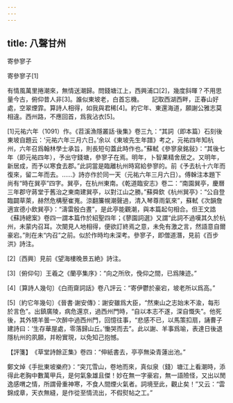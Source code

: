 ```yaml
---
---
---
```

title: 八聲甘州
---




寄參寥子

寄參寥子[1]





有情風萬里捲潮來，無情送潮歸。問錢塘江上，西興浦口[2]，幾度斜暉？不用思量今古，俯仰昔人非[3]。誰似東坡老，白首忘機。　　記取西湖西畔，正春山好處，空翠煙霏。算詩人相得，如我與君稀[4]。約它年、東還海道，願謝公雅志莫相違。西州路，不應回首，爲我沾衣[5]。

[1]元祐六年（1091）作。《苕溪漁隱叢話·後集》卷三九：“其詞（即本篇）石刻後東坡自題云：‘元祐六年三月六日。’余以《東坡先生年譜》考之，元祐四年知杭州，六年召爲翰林學士承旨，則長短句蓋此時作也。”蘇軾《參寥泉銘敍》：“其後七年（即元祐四年），予出守錢塘，參寥子在焉。明年，卜智果精舍居之。又明年，新居成，而予以寒食去郡。”此詞當是臨離杭州時寫給參寥的。前《予去杭十六年而復來，留二年而去。……》詩亦作於同一天（元祐六年三月六日）。傅榦注本題下尚有“時在巽亭”四字。巽亭，在杭州東南。《乾道臨安志》卷二：“南園巽亭，慶曆三年郡守蔣堂于舊治之東南建巽亭，以對江山之勝。”蘇舜欽《杭州巽亭》：“公自登臨闢草萊，赫然危構壓崔嵬。涼翻簾幌潮聲過，清入琴尊雨氣來”，蘇軾《次韻詹適宣德小飲巽亭》：“濤雷殷白晝”，是此亭能觀潮，與本篇起句相合。但王文誥《蘇詩總案》卷四一謂本篇作於紹聖四年；《蓼園詞選》又謂“此詞不過嘆其久於杭州，未蒙内召耳。次闋見人地相得，便欲訂終焉之意，未免有激之言，然語意自爾豪宕。”則在未“内召”之前。似於作時均未深考。參寥子，即僧道潛，見前《百步洪》詩注。

[2]〔西興〕見前《望海樓晚景五絶》詩注。

[3]〔俯仰句〕王羲之《蘭亭集序》：“向之所欣，俛仰之間，已爲陳迹。”

[4]〔算詩人幾句〕《白雨齋詞話》卷八評云：“寄伊鬱於豪宕，坡老所以爲高。”

[5]〔約它年幾句〕《晉書·謝安傳》：謝安雖爲大臣，“然東山之志始末不渝，每形於言色”。出鎮廣陵，病危還京，過西州門時，“自以本志不遂，深自慨失”。他死後，其外甥羊曇一次醉中過西州門，回憶往事，“悲感不已，以馬策扣扇，誦曹子建詩曰：‘生存華屋處，零落歸山丘。’慟哭而去”。此以謝、羊事爲喻，表達日後退隱杭州的夙願，并盼實現，以免知己抱憾。

【評箋】　《草堂詩餘正集》卷四：“伸紙書去，亭亭無染青蓮出池。”

鄭文焯《手批東坡樂府》：“突兀雪山，卷地而來，真似泉（錢）塘江上看潮時，添得此老胸中數萬甲兵，是何氣象雄且傑！妙在無一字豪宕，無一語險怪，又出以閒逸感喟之情，所謂骨重神寒，不食人間煙火氣者。詞境至此，觀止矣！”又云：“雲錦成章，天衣無縫，是作從至情流出，不假熨帖之工。”